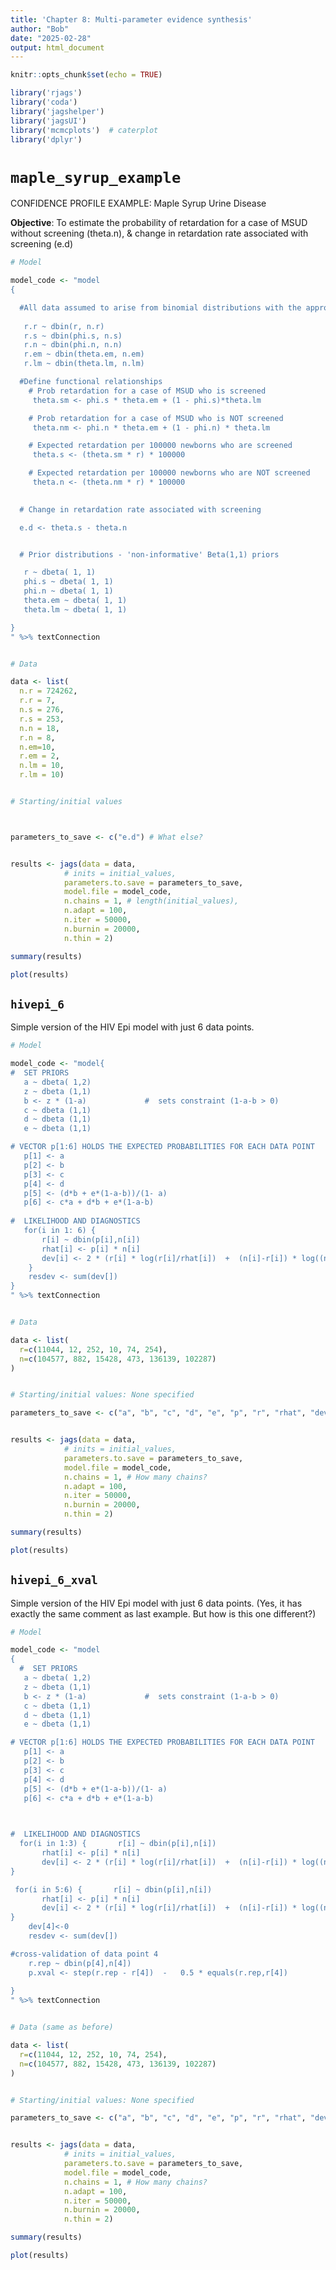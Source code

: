 ```yaml
---
title: 'Chapter 8: Multi-parameter evidence synthesis'
author: "Bob"
date: "2025-02-28"
output: html_document
---
```


```r
knitr::opts_chunk$set(echo = TRUE)
```


```r
library('rjags')
library('coda')
library('jagshelper')
library('jagsUI')
library('mcmcplots')  # caterplot
library('dplyr')
```

# `maple_syrup_example`

CONFIDENCE PROFILE EXAMPLE: Maple Syrup Urine Disease

__Objective__: To estimate the probability of retardation for a case of MSUD without screening (theta.n), & change in retardation rate associated with screening (e.d)


```r


# Model

model_code <- "model
{

  #All data assumed to arise from binomial distributions with the appropriate parameters
   
   r.r ~ dbin(r, n.r)
   r.s ~ dbin(phi.s, n.s)
   r.n ~ dbin(phi.n, n.n)
   r.em ~ dbin(theta.em, n.em)
   r.lm ~ dbin(theta.lm, n.lm)  

  #Define functional relationships
	# Prob retardation for a case of MSUD who is screened
  	 theta.sm <- phi.s * theta.em + (1 - phi.s)*theta.lm

	# Prob retardation for a case of MSUD who is NOT screened				
  	 theta.nm <- phi.n * theta.em + (1 - phi.n) * theta.lm	

 	# Expected retardation per 100000 newborns who are screened
  	 theta.s <- (theta.sm * r) * 100000

 	# Expected retardation per 100000 newborns who are NOT screened							
  	 theta.n <- (theta.nm * r) * 100000

   
  # Change in retardation rate associated with screening

  e.d <- theta.s - theta.n


  # Prior distributions - 'non-informative' Beta(1,1) priors

   r ~ dbeta( 1, 1)
   phi.s ~ dbeta( 1, 1)
   phi.n ~ dbeta( 1, 1)
   theta.em ~ dbeta( 1, 1)
   theta.lm ~ dbeta( 1, 1)

}
" %>% textConnection


# Data

data <- list( 
  n.r = 724262, 
  r.r = 7, 
  n.s = 276, 
  r.s = 253, 
  n.n = 18, 
  r.n = 8,  
  n.em=10, 
  r.em = 2, 
  n.lm = 10, 
  r.lm = 10)


# Starting/initial values



parameters_to_save <- c("e.d") # What else?


results <- jags(data = data,
            # inits = initial_values,
            parameters.to.save = parameters_to_save,
            model.file = model_code,
            n.chains = 1, # length(initial_values),
            n.adapt = 100,
            n.iter = 50000,
            n.burnin = 20000,
            n.thin = 2)

summary(results)

plot(results)
```

## `hivepi_6`

Simple version of the HIV Epi model with just 6 data points.


```r


# Model

model_code <- "model{
#  SET PRIORS   
   a ~ dbeta( 1,2)            
   z ~ dbeta (1,1)      
   b <- z * (1-a)             #  sets constraint (1-a-b > 0)       
   c ~ dbeta (1,1)             
   d ~ dbeta (1,1)             
   e ~ dbeta (1,1)            

# VECTOR p[1:6] HOLDS THE EXPECTED PROBABILITIES FOR EACH DATA POINT
   p[1] <- a
   p[2] <- b
   p[3] <- c
   p[4] <- d
   p[5] <- (d*b + e*(1-a-b))/(1- a)
   p[6] <- c*a + d*b + e*(1-a-b) 
    
#  LIKELIHOOD AND DIAGNOSTICS
   for(i in 1: 6) {
       r[i] ~ dbin(p[i],n[i])                                                                                                      
       rhat[i] <- p[i] * n[i]                                                                                                                    
       dev[i] <- 2 * (r[i] * log(r[i]/rhat[i])  +  (n[i]-r[i]) * log((n[i]-r[i])/(n[i]-rhat[i])))    
    } 
    resdev <- sum(dev[])                                                                                                         
}
" %>% textConnection


# Data

data <- list( 
  r=c(11044, 12, 252, 10, 74, 254),
  n=c(104577, 882, 15428, 473, 136139, 102287)
)


# Starting/initial values: None specified

parameters_to_save <- c("a", "b", "c", "d", "e", "p", "r", "rhat", "dev", "resdev")


results <- jags(data = data,
            # inits = initial_values,
            parameters.to.save = parameters_to_save,
            model.file = model_code,
            n.chains = 1, # How many chains?
            n.adapt = 100,
            n.iter = 50000,
            n.burnin = 20000,
            n.thin = 2)

summary(results)

plot(results)
```

## `hivepi_6_xval`

Simple version of the HIV Epi model with just 6 data points. (Yes, it has exactly the same comment as last example. But how is this one different?)


```r


# Model

model_code <- "model
{
  #  SET PRIORS   
   a ~ dbeta( 1,2)            
   z ~ dbeta (1,1)      
   b <- z * (1-a)             #  sets constraint (1-a-b > 0)       
   c ~ dbeta (1,1)             
   d ~ dbeta (1,1)             
   e ~ dbeta (1,1)            

# VECTOR p[1:6] HOLDS THE EXPECTED PROBABILITIES FOR EACH DATA POINT
   p[1] <- a
   p[2] <- b
   p[3] <- c
   p[4] <- d
   p[5] <- (d*b + e*(1-a-b))/(1- a)
   p[6] <- c*a + d*b + e*(1-a-b) 
                                              


#  LIKELIHOOD AND DIAGNOSTICS
  for(i in 1:3) {       r[i] ~ dbin(p[i],n[i])   
       rhat[i] <- p[i] * n[i]               
       dev[i] <- 2 * (r[i] * log(r[i]/rhat[i])  +  (n[i]-r[i]) * log((n[i]-r[i])/(n[i]-rhat[i])))    
}                                                                                                   

 for(i in 5:6) {       r[i] ~ dbin(p[i],n[i])   
       rhat[i] <- p[i] * n[i]               
       dev[i] <- 2 * (r[i] * log(r[i]/rhat[i])  +  (n[i]-r[i]) * log((n[i]-r[i])/(n[i]-rhat[i])))    
}        
	dev[4]<-0
    resdev <- sum(dev[])        

#cross-validation of data point 4
    r.rep ~ dbin(p[4],n[4])
    p.xval <- step(r.rep - r[4])  -   0.5 * equals(r.rep,r[4])    
                                                                              
}
" %>% textConnection


# Data (same as before)

data <- list( 
  r=c(11044, 12, 252, 10, 74, 254),
  n=c(104577, 882, 15428, 473, 136139, 102287)
)


# Starting/initial values: None specified

parameters_to_save <- c("a", "b", "c", "d", "e", "p", "r", "rhat", "dev", "resdev", "p.xval")


results <- jags(data = data,
            # inits = initial_values,
            parameters.to.save = parameters_to_save,
            model.file = model_code,
            n.chains = 1, # How many chains?
            n.adapt = 100,
            n.iter = 50000,
            n.burnin = 20000,
            n.thin = 2)

summary(results)

plot(results)
```
